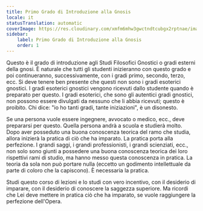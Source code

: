 ```yaml
---
title: Primo Grado di Introduzione alla Gnosis
locale: it
statusTranslation: automatic
coverImage: https://res.cloudinary.com/xmfm6mhw3gwctndtcubgx2rptnae/image/upload/v1741354450/small_cover_introduccion_a_la_gnosis_57a3fc8d72.webp
sidebar:
    label: Primo Grado di Introduzione alla Gnosis
    order: 1
---
```

Questo è il grado di introduzione agli Studi Filosofici Gnostici o gradi esterni della gnosi. È naturale che tutti gli studenti inizieranno con questo grado e poi continueranno, successivamente, con i gradi primo, secondo, terzo, ecc. Si deve tenere ben presente che questi non sono i gradi esoterici gnostici. I gradi esoterici gnostici vengono ricevuti dallo studente quando è preparato per questo. I gradi esoterici, che sono gli autentici gradi gnostici, non possono essere divulgati da nessuno che li abbia ricevuti; questo è proibito. Chi dice: "io ho tanti gradi, tante iniziazioni", è un disonesto.

Se una persona vuole essere ingegnere, avvocato o medico, ecc., deve prepararsi per questo. Quella persona andrà a scuola e studierà molto. Dopo aver posseduto una buona conoscenza teorica del ramo che studia, allora inizierà la pratica di ciò che ha imparato. La pratica porta alla perfezione. I grandi saggi, i grandi professionisti, i grandi scienziati, ecc., non solo sono giunti a possedere una buona conoscenza teorica dei loro rispettivi rami di studio, ma hanno messo questa conoscenza in pratica. La teoria da sola non può portare nulla (eccetto un godimento intellettuale da parte di coloro che la capiscono). È necessaria la pratica.

Studi questo corso di lezioni e lo studi con vero incentivo, con il desiderio di imparare, con il desiderio di conoscere la saggezza superiore. Ma ricordi che Lei deve mettere in pratica ciò che ha imparato, se vuole raggiungere la perfezione dell'Opera.
